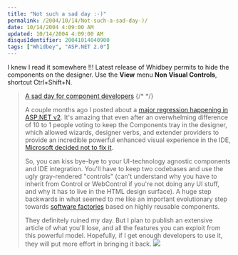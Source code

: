 ```yaml
---
title: "Not such a sad day :-)"
permalink: /2004/10/14/Not-such-a-sad-day-)/
date: 10/14/2004 4:09:00 AM
updated: 10/14/2004 4:09:00 AM
disqusIdentifier: 20041014040900
tags: ["Whidbey", "ASP.NET 2.0"]
---
```

I knew I read it somewhere !!! Latest release of Whidbey permits to hide the components on the designer. Use the <strong>View</strong> menu <strong>Non Visual Controls</strong>, shortcut Ctrl+Shift+N.

> [A sad day for component developers](http://weblogs.asp.net/cazzu/archive/2004/10/12/241276.aspx)
{/* <!-- more --> */}
> 
> A couple months ago I posted about a [major regression happening in ASP.NET v2](http://weblogs.asp.net/cazzu/posts/LosingComponents.aspx). It's amazing that even after an overwhelming difference of 10 to 1 people voting to keep the Components tray in the designer, which allowed wizards, designer verbs, and extender providers to provide an incredible powerful enhanced visual experience in the IDE, [Microsoft decided not to fix it](http://lab.msdn.microsoft.com/ProductFeedback/viewfeedback.aspx?feedbackid=e2996990-64a5-4308-921d-245071e6f174).
> 
> So, you can kiss bye-bye to your UI-technology agnostic components and IDE integration. You'll have to keep two codebases and use the ugly gray-rendered "controls" (can't understand why you have to inherit from Control or WebControl if you're not doing any UI stuff, and why it has to live in the HTML design surface). A huge step backwards in what seemed to me like an important evolutionary step towards [software factories](http://www.softwarefactories.com/) based on highly reusable components.
> 
> They definitely ruined my day. But I plan to publish an extensive article of what you'll lose, and all the features you can exploit from this powerful model. Hopefully, if I get enough developers to use it, they will put more effort in bringing it back.
> ![](http://weblogs.asp.net/cazzu/aggbug/241276.aspx)

